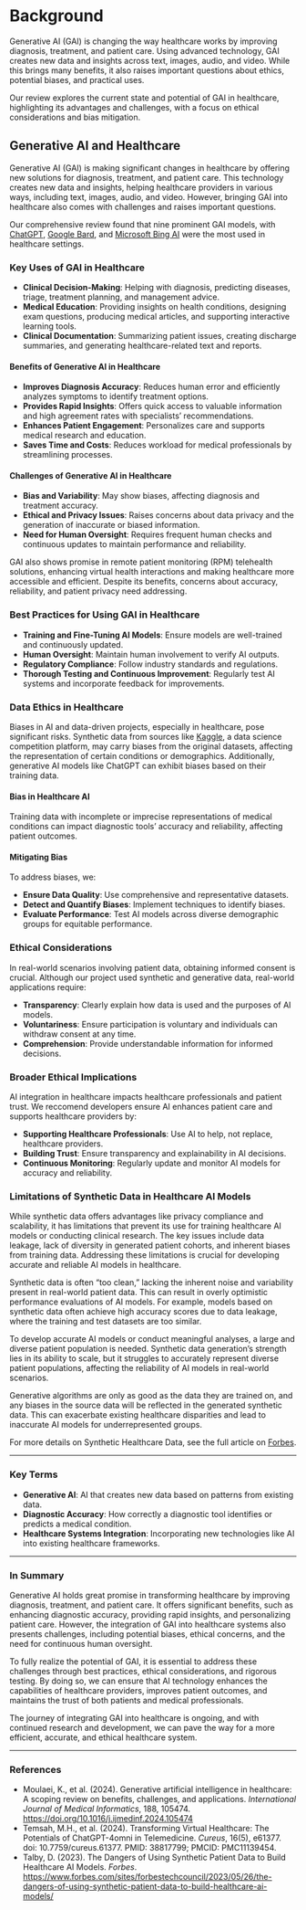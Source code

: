 # Background

Generative AI (GAI) is changing the way healthcare works by improving diagnosis, treatment, and patient care. Using advanced technology, GAI creates new data and insights across text, images, audio, and video. While this brings many benefits, it also raises important questions about ethics, potential biases, and practical uses.

Our review explores the current state and potential of GAI in healthcare, highlighting its advantages and challenges, with a focus on ethical considerations and bias mitigation.

## Generative AI and Healthcare

Generative AI (GAI) is making significant changes in healthcare by offering new solutions for diagnosis, treatment, and patient care. This technology creates new data and insights, helping healthcare providers in various ways, including text, images, audio, and video. However, bringing GAI into healthcare also comes with challenges and raises important questions.

Our comprehensive review found that nine prominent GAI models, with [ChatGPT](https://www.openai.com/chatgpt), [Google Bard](https://bard.google.com), and [Microsoft Bing AI](https://www.bing.com) were the most used in healthcare settings.


### Key Uses of GAI in Healthcare

- **Clinical Decision-Making**: Helping with diagnosis, predicting diseases, triage, treatment planning, and management advice.
- **Medical Education**: Providing insights on health conditions, designing exam questions, producing medical articles, and supporting interactive learning tools.
- **Clinical Documentation**: Summarizing patient issues, creating discharge summaries, and generating healthcare-related text and reports.

#### Benefits of Generative AI in Healthcare

- **Improves Diagnosis Accuracy**: Reduces human error and efficiently analyzes symptoms to identify treatment options.
- **Provides Rapid Insights**: Offers quick access to valuable information and high agreement rates with specialists' recommendations.
- **Enhances Patient Engagement**: Personalizes care and supports medical research and education.
- **Saves Time and Costs**: Reduces workload for medical professionals by streamlining processes.

#### Challenges of Generative AI in Healthcare

- **Bias and Variability**: May show biases, affecting diagnosis and treatment accuracy.
- **Ethical and Privacy Issues**: Raises concerns about data privacy and the generation of inaccurate or biased information.
- **Need for Human Oversight**: Requires frequent human checks and continuous updates to maintain performance and reliability.

GAI also shows promise in remote patient monitoring (RPM) telehealth solutions, enhancing virtual health interactions and making healthcare more accessible and efficient. Despite its benefits, concerns about accuracy, reliability, and patient privacy need addressing.

### Best Practices for Using GAI in Healthcare

- **Training and Fine-Tuning AI Models**: Ensure models are well-trained and continuously updated.
- **Human Oversight**: Maintain human involvement to verify AI outputs.
- **Regulatory Compliance**: Follow industry standards and regulations.
- **Thorough Testing and Continuous Improvement**: Regularly test AI systems and incorporate feedback for improvements.

### Data Ethics in Healthcare

Biases in AI and data-driven projects, especially in healthcare, pose significant risks. Synthetic data from sources like [Kaggle](https://www.kaggle.com), a data science competition platform, may carry biases from the original datasets, affecting the representation of certain conditions or demographics. Additionally, generative AI models like ChatGPT can exhibit biases based on their training data.


#### Bias in Healthcare AI

Training data with incomplete or imprecise representations of medical conditions can impact diagnostic tools' accuracy and reliability, affecting patient outcomes.

#### Mitigating Bias

To address biases, we:

- **Ensure Data Quality**: Use comprehensive and representative datasets.
- **Detect and Quantify Biases**: Implement techniques to identify biases.
- **Evaluate Performance**: Test AI models across diverse demographic groups for equitable performance.

### Ethical Considerations

In real-world scenarios involving patient data, obtaining informed consent is crucial. Although our project used synthetic and generative data, real-world applications require:

- **Transparency**: Clearly explain how data is used and the purposes of AI models.
- **Voluntariness**: Ensure participation is voluntary and individuals can withdraw consent at any time.
- **Comprehension**: Provide understandable information for informed decisions.

### Broader Ethical Implications

AI integration in healthcare impacts healthcare professionals and patient trust. We reccomend developers ensure AI enhances patient care and supports healthcare providers by:

- **Supporting Healthcare Professionals**: Use AI to help, not replace, healthcare providers.
- **Building Trust**: Ensure transparency and explainability in AI decisions.
- **Continuous Monitoring**: Regularly update and monitor AI models for accuracy and reliability.

### Limitations of Synthetic Data in Healthcare AI Models

While synthetic data offers advantages like privacy compliance and scalability, it has limitations that prevent its use for training healthcare AI models or conducting clinical research. The key issues include data leakage, lack of diversity in generated patient cohorts, and inherent biases from training data. Addressing these limitations is crucial for developing accurate and reliable AI models in healthcare.

Synthetic data is often "too clean," lacking the inherent noise and variability present in real-world patient data. This can result in overly optimistic performance evaluations of AI models. For example, models based on synthetic data often achieve high accuracy scores due to data leakage, where the training and test datasets are too similar. 

To develop accurate AI models or conduct meaningful analyses, a large and diverse patient population is needed. Synthetic data generation's strength lies in its ability to scale, but it struggles to accurately represent diverse patient populations, affecting the reliability of AI models in real-world scenarios.

Generative algorithms are only as good as the data they are trained on, and any biases in the source data will be reflected in the generated synthetic data. This can exacerbate existing healthcare disparities and lead to inaccurate AI models for underrepresented groups.

For more details on Synthetic Healthcare Data, see the full article on [Forbes](https://www.forbes.com/sites/forbestechcouncil/2023/05/26/the-dangers-of-using-synthetic-patient-data-to-build-healthcare-ai-models/).

---

### Key Terms

- **Generative AI**: AI that creates new data based on patterns from existing data.
- **Diagnostic Accuracy**: How correctly a diagnostic tool identifies or predicts a medical condition.
- **Healthcare Systems Integration**: Incorporating new technologies like AI into existing healthcare frameworks.

---

### In Summary

Generative AI holds great promise in transforming healthcare by improving diagnosis, treatment, and patient care. It offers significant benefits, such as enhancing diagnostic accuracy, providing rapid insights, and personalizing patient care. However, the integration of GAI into healthcare systems also presents challenges, including potential biases, ethical concerns, and the need for continuous human oversight.

To fully realize the potential of GAI, it is essential to address these challenges through best practices, ethical considerations, and rigorous testing. By doing so, we can ensure that AI technology enhances the capabilities of healthcare providers, improves patient outcomes, and maintains the trust of both patients and medical professionals.

The journey of integrating GAI into healthcare is ongoing, and with continued research and development, we can pave the way for a more efficient, accurate, and ethical healthcare system.

---

### References

- Moulaei, K., et al. (2024). Generative artificial intelligence in healthcare: A scoping review on benefits, challenges, and applications. *International Journal of Medical Informatics*, 188, 105474. [https://doi.org/10.1016/j.ijmedinf.2024.105474](https://doi.org/10.1016/j.ijmedinf.2024.105474)
- Temsah, M.H., et al. (2024). Transforming Virtual Healthcare: The Potentials of ChatGPT-4omni in Telemedicine. *Cureus*, 16(5), e61377. doi: 10.7759/cureus.61377. PMID: 38817799; PMCID: PMC11139454.
- Talby, D. (2023). The Dangers of Using Synthetic Patient Data to Build Healthcare AI Models. *Forbes*. [https://www.forbes.com/sites/forbestechcouncil/2023/05/26/the-dangers-of-using-synthetic-patient-data-to-build-healthcare-ai-models/](https://www.forbes.com/sites/forbestechcouncil/2023/05/26/the-dangers-of-using-synthetic-patient-data-to-build-healthcare-ai-models/)

